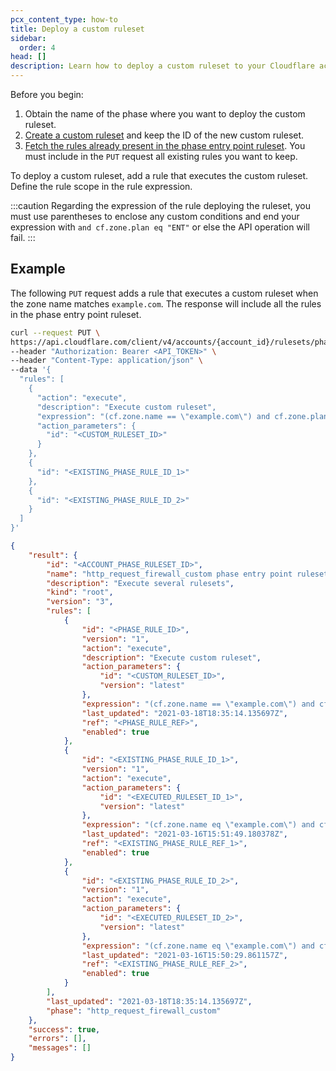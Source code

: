 ```yaml
---
pcx_content_type: how-to
title: Deploy a custom ruleset
sidebar:
  order: 4
head: []
description: Learn how to deploy a custom ruleset to your Cloudflare account.
---
```


Before you begin:

1. Obtain the name of the phase where you want to deploy the custom ruleset.
2. [Create a custom ruleset](/ruleset-engine/custom-rulesets/create-custom-ruleset/) and keep the ID of the new custom ruleset.
3. [Fetch the rules already present in the phase entry point ruleset](/ruleset-engine/basic-operations/view-rulesets/#view-the-rules-included-in-a-ruleset). You must include in the `PUT` request all existing rules you want to keep.

To deploy a custom ruleset, add a rule that executes the custom ruleset. Define the rule scope in the rule expression.

:::caution
Regarding the expression of the rule deploying the ruleset, you must use parentheses to enclose any custom conditions and end your expression with `and cf.zone.plan eq "ENT"` or else the API operation will fail.
:::

## Example

The following `PUT` request adds a rule that executes a custom ruleset when the zone name matches `example.com`. The response will include all the rules in the phase entry point ruleset.

```bash
curl --request PUT \
https://api.cloudflare.com/client/v4/accounts/{account_id}/rulesets/phases/http_request_firewall_custom/entrypoint \
--header "Authorization: Bearer <API_TOKEN>" \
--header "Content-Type: application/json" \
--data '{
  "rules": [
    {
      "action": "execute",
      "description": "Execute custom ruleset",
      "expression": "(cf.zone.name == \"example.com\") and cf.zone.plan eq \"ENT\"",
      "action_parameters": {
        "id": "<CUSTOM_RULESET_ID>"
      }
    },
    {
      "id": "<EXISTING_PHASE_RULE_ID_1>"
    },
    {
      "id": "<EXISTING_PHASE_RULE_ID_2>"
    }
  ]
}'
```

```json output
{
	"result": {
		"id": "<ACCOUNT_PHASE_RULESET_ID>",
		"name": "http_request_firewall_custom phase entry point ruleset for my account",
		"description": "Execute several rulesets",
		"kind": "root",
		"version": "3",
		"rules": [
			{
				"id": "<PHASE_RULE_ID>",
				"version": "1",
				"action": "execute",
				"description": "Execute custom ruleset",
				"action_parameters": {
					"id": "<CUSTOM_RULESET_ID>",
					"version": "latest"
				},
				"expression": "(cf.zone.name == \"example.com\") and cf.zone.plan eq \"ENT\"",
				"last_updated": "2021-03-18T18:35:14.135697Z",
				"ref": "<PHASE_RULE_REF>",
				"enabled": true
			},
			{
				"id": "<EXISTING_PHASE_RULE_ID_1>",
				"version": "1",
				"action": "execute",
				"action_parameters": {
					"id": "<EXECUTED_RULESET_ID_1>",
					"version": "latest"
				},
				"expression": "(cf.zone.name eq \"example.com\") and cf.zone.plan eq \"ENT\"",
				"last_updated": "2021-03-16T15:51:49.180378Z",
				"ref": "<EXISTING_PHASE_RULE_REF_1>",
				"enabled": true
			},
			{
				"id": "<EXISTING_PHASE_RULE_ID_2>",
				"version": "1",
				"action": "execute",
				"action_parameters": {
					"id": "<EXECUTED_RULESET_ID_2>",
					"version": "latest"
				},
				"expression": "(cf.zone.name eq \"example.com\") and cf.zone.plan eq \"ENT\"",
				"last_updated": "2021-03-16T15:50:29.861157Z",
				"ref": "<EXISTING_PHASE_RULE_REF_2>",
				"enabled": true
			}
		],
		"last_updated": "2021-03-18T18:35:14.135697Z",
		"phase": "http_request_firewall_custom"
	},
	"success": true,
	"errors": [],
	"messages": []
}
```
